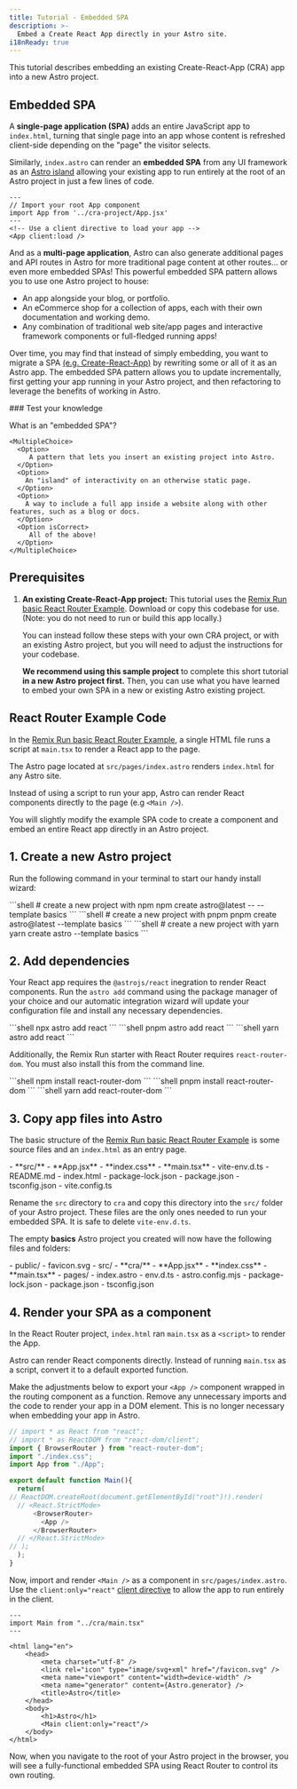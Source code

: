 ```yaml
---
title: Tutorial - Embedded SPA
description: >-
  Embed a Create React App directly in your Astro site.
i18nReady: true
---
```



This tutorial describes embedding an existing Create-React-App (CRA) app into a new Astro project.

## Embedded SPA

A **single-page application (SPA)** adds an entire JavaScript app to `index.html`, turning that single page into an app whose content is refreshed client-side depending on the "page" the visitor selects.

Similarly, `index.astro` can render an **embedded SPA** from any UI framework as an [Astro island](/en/concepts/islands/) allowing your existing app to run entirely at the root of an Astro project in just a few lines of code. 

```astro title="src/pages/index.astro"
---
// Import your root App component
import App from '../cra-project/App.jsx'
---
<!-- Use a client directive to load your app -->
<App client:load />
```

And as a **multi-page application**, Astro can also generate additional pages and API routes in Astro for more traditional page content at other routes... or even more embedded SPAs! This powerful embedded SPA pattern allows you to use one Astro project to house:

- An app alongside your blog, or portfolio.
- An eCommerce shop for a collection of apps, each with their own documentation and working demo.
- Any combination of traditional web site/app pages and interactive framework components or full-fledged running apps!

Over time, you may find that instead of simply embedding, you want to migrate a SPA [(e.g. Create-React-App)](/en/guides/migrate-to-astro/from-create-react-app/) by rewriting some or all of it as an Astro app. The embedded SPA pattern allows you to update incrementally, first getting your app running in your Astro project, and then refactoring to leverage the benefits of working in Astro.

<Box icon="question-mark">
### Test your knowledge

What is an "embedded SPA"?

    <MultipleChoice>
      <Option>
         A pattern that lets you insert an existing project into Astro.
      </Option>
      <Option>
        An "island" of interactivity on an otherwise static page.
      </Option>
      <Option>
        A way to include a full app inside a website along with other features, such as a blog or docs.
      </Option>
      <Option isCorrect>
         All of the above!
      </Option>
    </MultipleChoice>

</Box>

## Prerequisites

1. **An existing Create-React-App project:** This tutorial uses the [Remix Run basic React Router Example](https://github.com/remix-run/react-router/tree/dev/examples). Download or copy this codebase for use. (Note: you do not need to run or build this app locally.)

    You can instead follow these steps with your own CRA project, or with an existing Astro project, but you will need to adjust the instructions for your codebase.

    **We recommend using this sample project** to complete this short tutorial **in a new Astro project first.** Then, you can use what you have learned to embed your own SPA in a new or existing Astro existing project.


## React Router Example Code

In the [Remix Run basic React Router Example](https://github.com/remix-run/react-router/tree/dev/examples), a single HTML file runs a script at `main.tsx` to render a React app to the page.

The Astro page located at `src/pages/index.astro` renders `index.html` for any Astro site. 

Instead of using a script to run your app, Astro can render React components directly to the page (e.g `<Main />`).

You will slightly modify the example SPA code to create a component and embed an entire React app directly in an Astro project.


## 1. Create a new Astro project

Run the following command in your terminal to start our handy install wizard:

<PackageManagerTabs>
  <Fragment slot="npm">
  ```shell
  # create a new project with npm
  npm create astro@latest -- --template basics
  ```
  </Fragment>
  <Fragment slot="pnpm">
  ```shell
  # create a new project with pnpm
  pnpm create astro@latest --template basics
  ```
  </Fragment>
  <Fragment slot="yarn">
  ```shell
  # create a new project with yarn
  yarn create astro --template basics
  ```
  </Fragment>
</PackageManagerTabs>

## 2. Add dependencies

Your React app requires the `@astrojs/react` inegration to render React components. Run the `astro add` command using the package manager of your choice and our automatic integration wizard will update your configuration file and install any necessary dependencies.

<PackageManagerTabs>
  <Fragment slot="npm">
  ```shell
  npx astro add react
  ```
  </Fragment>
  <Fragment slot="pnpm">
  ```shell
  pnpm astro add react
  ```
  </Fragment>
  <Fragment slot="yarn">
  ```shell
  yarn astro add react
  ```
  </Fragment>
</PackageManagerTabs>

Additionally, the Remix Run starter with React Router requires `react-router-dom`. You must also install this from the command line.

<PackageManagerTabs>
  <Fragment slot="npm">
  ```shell
  npm install react-router-dom
  ```
  </Fragment>
  <Fragment slot="pnpm">
  ```shell
  pnpm install react-router-dom
  ```
  </Fragment>
  <Fragment slot="yarn">
  ```shell
  yarn add react-router-dom
  ```
  </Fragment>
</PackageManagerTabs>


## 3. Copy app files into Astro

The basic structure of the [Remix Run basic React Router Example](https://github.com/remix-run/react-router/tree/dev/examples) is some source files and an `index.html` as an entry page.

<FileTree>
- **src/**
  - **App.jsx**
  - **index.css**
  - **main.tsx**
  - vite-env.d.ts
- README.md
- index.html
- package-lock.json
- package.json
- tsconfig.json
- vite.config.ts
</FileTree>

Rename the `src` directory to `cra` and copy this directory into the `src/` folder of your Astro project. These files are the only ones needed to run your embedded SPA. It is safe to delete `vite-env.d.ts`.

The empty **basics** Astro project you created will now have the following files and folders:

<FileTree>
- public/
  - favicon.svg
- src/
  - **cra/**
    - **App.jsx**
    - **index.css**
    - **main.tsx**
  - pages/
    - index.astro
  - env.d.ts
- astro.config.mjs
- package-lock.json
- package.json
- tsconfig.json
</FileTree>

## 4. Render your SPA as a component

In the React Router project, `index.html` ran `main.tsx` as a `<script>` to render the App.

Astro can render React components directly. Instead of running `main.tsx` as a script, convert it to a default exported function.

Make the adjustments below to export your `<App />` component wrapped in the routing component as a function. Remove any unnecessary imports and the code to render your app in a DOM element. This is no longer necessary when embedding your app in Astro.

```js title="src/cra/main.tsx" ins={7,8,16,17} del={1,2,9,10,14,15}
// import * as React from "react";
// import * as ReactDOM from "react-dom/client";
import { BrowserRouter } from "react-router-dom";
import "./index.css";
import App from "./App";

export default function Main(){
  return(
// ReactDOM.createRoot(document.getElementById("root")!).render(
  // <React.StrictMode>
      <BrowserRouter>
        <App />
      </BrowserRouter>
  // </React.StrictMode>
// );
  );
}
```

Now, import and render `<Main />` as a component in `src/pages/index.astro`. Use the `client:only="react"` [client directive](/en/reference/directives-reference/#client-directives) to allow the app to run entirely in the client.

```astro title="src/pages/index.astro" ins={2,15}
---
import Main from "../cra/main.tsx"
---

<html lang="en">
	<head>
		<meta charset="utf-8" />
		<link rel="icon" type="image/svg+xml" href="/favicon.svg" />
		<meta name="viewport" content="width=device-width" />
		<meta name="generator" content={Astro.generator} />
		<title>Astro</title>
	</head>
	<body>
		<h1>Astro</h1>
		<Main client:only="react"/> 
	</body>
</html>
```

Now, when you navigate to the root of your Astro project in the browser, you will see a fully-functional embedded SPA using React Router to control its own routing.
